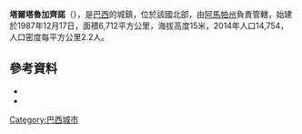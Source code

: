 {{Coord|1|30|21|N|50|54|43|W|display=title}}

'''塔爾塔魯加齊諾'''（{{lang-pt|Tartarugalzinho}}），是[[巴西|巴西]]的城鎮，位於該國北部，由[[阿馬帕州|阿馬帕州]]負責管轄，始建於1987年12月17日，面積6,712平方公里，海拔高度15米，2014年人口14,754，人口密度每平方公里2.2人。

==參考資料==
*{{cite web | url = http://www.ap.gov.br/amapa/site/paginas/municipios/tartarugalzinho.jsp | title = Tartarugalzinho | year = 2011 | publisher = Governo do Estado do Amapá | location = Macapá, Amapá, Brazil | accessdate = 2014-06-05 | language = pt | deadurl = yes | archiveurl = https://web.archive.org/web/20140827022703/http://www.ap.gov.br/amapa/site/paginas/municipios/tartarugalzinho.jsp | archivedate = 2014-08-27 }}
*{{cite web | url = http://www.tartarugalzinho.ap.gov.br/ | title = Tartarugalzinho | year = c. 2013 | publisher = Prefeitura Municipal de Tartarugalzinho | location = Tartarugalzinho, Amapá, Brazil | accessdate = 2014-06-05 | language = pt | archive-date = 2021-01-11 | archive-url = https://web.archive.org/web/20210111170617/http://www.tartarugalzinho.ap.gov.br/ | dead-url = no }}
{{阿馬帕州市鎮|state=autocollapse}}
{{Brazil-geo-stub}}
[[Category:巴西城市|Category:巴西城市]]